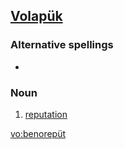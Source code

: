 ==[[Volapük]]==

===Alternative spellings===
*{{l|vo|benorepuyt}}

===Noun===
{{infl|vo|noun}}

# [[reputation]]

[[vo:benorepüt]]